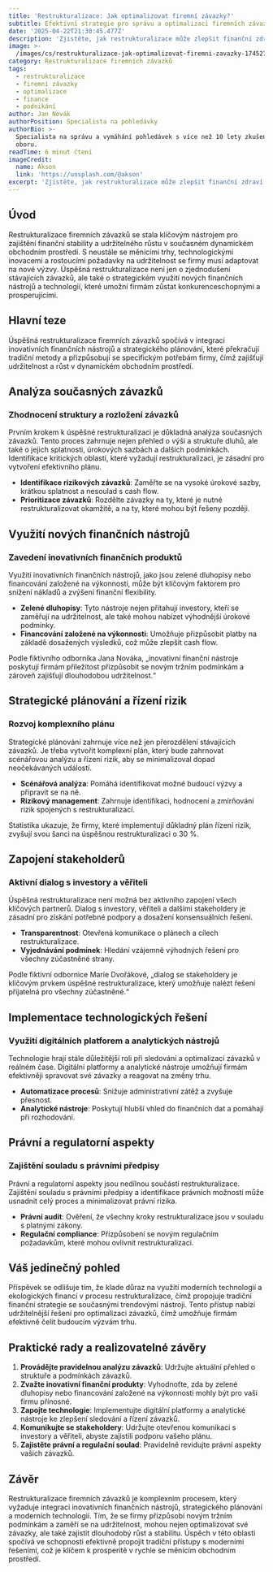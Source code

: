 ```yaml
---
title: 'Restrukturalizace: Jak optimalizovat firemní závazky?'
subtitle: Efektivní strategie pro správu a optimalizaci firemních závazků
date: '2025-04-22T21:30:45.477Z'
description: 'Zjistěte, jak restrukturalizace může zlepšit finanční zdraví vaší firmy.'
image: >-
  /images/cs/restrukturalizace-jak-optimalizovat-firemni-zavazky-1745271045271.jpg
category: Restrukturalizace firemních závazků
tags:
  - restrukturalizace
  - firemní závazky
  - optimalizace
  - finance
  - podnikání
author: Jan Novák
authorPosition: Specialista na pohledávky
authorBio: >-
  Specialista na správu a vymáhání pohledávek s více než 10 lety zkušeností v
  oboru.
readTime: 6 minut čtení
imageCredit:
  name: Akson
  link: 'https://unsplash.com/@akson'
excerpt: 'Zjistěte, jak restrukturalizace může zlepšit finanční zdraví vaší firmy.'
---
```

## Úvod

Restrukturalizace firemních závazků se stala klíčovým nástrojem pro zajištění finanční stability a udržitelného růstu v současném dynamickém obchodním prostředí. S neustále se měnícími trhy, technologickými inovacemi a rostoucími požadavky na udržitelnost se firmy musí adaptovat na nové výzvy. Úspěšná restrukturalizace není jen o zjednodušení stávajících závazků, ale také o strategickém využití nových finančních nástrojů a technologií, které umožní firmám zůstat konkurenceschopnými a prosperujícími.

## Hlavní teze

Úspěšná restrukturalizace firemních závazků spočívá v integraci inovativních finančních nástrojů a strategického plánování, které překračují tradiční metody a přizpůsobují se specifickým potřebám firmy, čímž zajišťují udržitelnost a růst v dynamickém obchodním prostředí.

## Analýza současných závazků

### Zhodnocení struktury a rozložení závazků

Prvním krokem k úspěšné restrukturalizaci je důkladná analýza současných závazků. Tento proces zahrnuje nejen přehled o výši a struktuře dluhů, ale také o jejich splatnosti, úrokových sazbách a dalších podmínkách. Identifikace kritických oblastí, které vyžadují restrukturalizaci, je zásadní pro vytvoření efektivního plánu.

- **Identifikace rizikových závazků**: Zaměřte se na vysoké úrokové sazby, krátkou splatnost a nesoulad s cash flow.
- **Prioritizace závazků**: Rozdělte závazky na ty, které je nutné restrukturalizovat okamžitě, a na ty, které mohou být řešeny později.

## Využití nových finančních nástrojů

### Zavedení inovativních finančních produktů

Využití inovativních finančních nástrojů, jako jsou zelené dluhopisy nebo financování založené na výkonnosti, může být klíčovým faktorem pro snížení nákladů a zvýšení finanční flexibility.

- **Zelené dluhopisy**: Tyto nástroje nejen přitahují investory, kteří se zaměřují na udržitelnost, ale také mohou nabízet výhodnější úrokové podmínky.
- **Financování založené na výkonnosti**: Umožňuje přizpůsobit platby na základě dosažených výsledků, což může zlepšit cash flow.

Podle fiktivního odborníka Jana Nováka, „inovativní finanční nástroje poskytují firmám příležitost přizpůsobit se novým tržním podmínkám a zároveň zajišťují dlouhodobou udržitelnost.“

## Strategické plánování a řízení rizik

### Rozvoj komplexního plánu

Strategické plánování zahrnuje více než jen přerozdělení stávajících závazků. Je třeba vytvořit komplexní plán, který bude zahrnovat scénářovou analýzu a řízení rizik, aby se minimalizoval dopad neočekávaných událostí.

- **Scénářová analýza**: Pomáhá identifikovat možné budoucí výzvy a připravit se na ně.
- **Rizikový management**: Zahrnuje identifikaci, hodnocení a zmírňování rizik spojených s restrukturalizací.

Statistika ukazuje, že firmy, které implementují důkladný plán řízení rizik, zvyšují svou šanci na úspěšnou restrukturalizaci o 30 %.

## Zapojení stakeholderů

### Aktivní dialog s investory a věřiteli

Úspěšná restrukturalizace není možná bez aktivního zapojení všech klíčových partnerů. Dialog s investory, věřiteli a dalšími stakeholdery je zásadní pro získání potřebné podpory a dosažení konsensuálních řešení.

- **Transparentnost**: Otevřená komunikace o plánech a cílech restrukturalizace.
- **Vyjednávání podmínek**: Hledání vzájemně výhodných řešení pro všechny zúčastněné strany.

Podle fiktivní odbornice Marie Dvořákové, „dialog se stakeholdery je klíčovým prvkem úspěšné restrukturalizace, který umožňuje nalézt řešení přijatelná pro všechny zúčastněné.“

## Implementace technologických řešení

### Využití digitálních platforem a analytických nástrojů

Technologie hrají stále důležitější roli při sledování a optimalizaci závazků v reálném čase. Digitální platformy a analytické nástroje umožňují firmám efektivněji spravovat své závazky a reagovat na změny trhu.

- **Automatizace procesů**: Snižuje administrativní zátěž a zvyšuje přesnost.
- **Analytické nástroje**: Poskytují hlubší vhled do finančních dat a pomáhají při rozhodování.

## Právní a regulatorní aspekty

### Zajištění souladu s právními předpisy

Právní a regulatorní aspekty jsou nedílnou součástí restrukturalizace. Zajištění souladu s právními předpisy a identifikace právních možností může usnadnit celý proces a minimalizovat právní rizika.

- **Právní audit**: Ověření, že všechny kroky restrukturalizace jsou v souladu s platnými zákony.
- **Regulační compliance**: Přizpůsobení se novým regulačním požadavkům, které mohou ovlivnit restrukturalizaci.

## Váš jedinečný pohled

Příspěvek se odlišuje tím, že klade důraz na využití moderních technologií a ekologických financí v procesu restrukturalizace, čímž propojuje tradiční finanční strategie se současnými trendovými nástroji. Tento přístup nabízí udržitelnější řešení pro optimalizaci závazků, čímž umožňuje firmám efektivně čelit budoucím výzvám trhu.

## Praktické rady a realizovatelné závěry

1. **Provádějte pravidelnou analýzu závazků**: Udržujte aktuální přehled o struktuře a podmínkách závazků.
2. **Zvažte inovativní finanční produkty**: Vyhodnoťte, zda by zelené dluhopisy nebo financování založené na výkonnosti mohly být pro vaši firmu přínosné.
3. **Zapojte technologie**: Implementujte digitální platformy a analytické nástroje ke zlepšení sledování a řízení závazků.
4. **Komunikujte se stakeholdery**: Udržujte otevřenou komunikaci s investory a věřiteli, abyste zajistili podporu vašeho plánu.
5. **Zajistěte právní a regulační soulad**: Pravidelně revidujte právní aspekty vašich závazků.

## Závěr

Restrukturalizace firemních závazků je komplexním procesem, který vyžaduje integraci inovativních finančních nástrojů, strategického plánování a moderních technologií. Tím, že se firmy přizpůsobí novým tržním podmínkám a zaměří se na udržitelnost, mohou nejen optimalizovat své závazky, ale také zajistit dlouhodobý růst a stabilitu. Úspěch v této oblasti spočívá ve schopnosti efektivně propojit tradiční přístupy s moderními řešeními, což je klíčem k prosperitě v rychle se měnícím obchodním prostředí.
